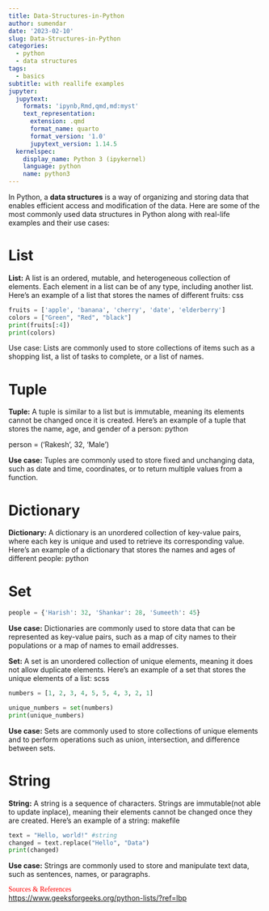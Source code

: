 ```yaml
---
title: Data-Structures-in-Python
author: sumendar
date: '2023-02-10'
slug: Data-Structures-in-Python
categories:
  - python
  - data structures
tags:
  - basics
subtitle: with reallife examples
jupyter:
  jupytext:
    formats: 'ipynb,Rmd,qmd,md:myst'
    text_representation:
      extension: .qmd
      format_name: quarto
      format_version: '1.0'
      jupytext_version: 1.14.5
  kernelspec:
    display_name: Python 3 (ipykernel)
    language: python
    name: python3
---
```


In Python, a **data structures** is a way of organizing and storing data that enables efficient access and modification of the data. Here are some of the most commonly used data structures in Python along with real-life examples and their use cases:

# List

**List:** 
A list is an ordered, mutable, and heterogeneous collection of elements. Each element in a list can be of any type, including another list. Here's an example of a list that stores the names of different fruits:
css

```python

fruits = ['apple', 'banana', 'cherry', 'date', 'elderberry']
colors = ["Green", "Red", "black"]
print(fruits[:4])
print(colors)
```

Use case: Lists are commonly used to store collections of items such as a shopping list, a list of tasks to complete, or a list of names.

# Tuple

**Tuple:** A tuple is similar to a list but is immutable, meaning its elements cannot be changed once it is created. Here's an example of a tuple that stores the name, age, and gender of a person:
python

person = ('Rakesh', 32, 'Male')

**Use case:** Tuples are commonly used to store fixed and unchanging data, such as date and time, coordinates, or to return multiple values from a function.

# Dictionary

**Dictionary:** A dictionary is an unordered collection of key-value pairs, where each key is unique and used to retrieve its corresponding value. Here's an example of a dictionary that stores the names and ages of different people:
python

# Set

```python
people = {'Harish': 32, 'Shankar': 28, 'Sumeeth': 45}
```

**Use case:** Dictionaries are commonly used to store data that can be represented as key-value pairs, such as a map of city names to their populations or a map of names to email addresses.

**Set:** A set is an unordered collection of unique elements, meaning it does not allow duplicate elements. Here's an example of a set that stores the unique elements of a list:
scss

```python
numbers = [1, 2, 3, 4, 5, 5, 4, 3, 2, 1]
```

```python
unique_numbers = set(numbers)
print(unique_numbers)
```

**Use case:** Sets are commonly used to store collections of unique elements and to perform operations such as union, intersection, and difference between sets.

# String

**String:** A string is a sequence of characters. Strings are immutable(not able to update inplace), meaning their elements cannot be changed once they are created. Here's an example of a string:
makefile

```python
text = "Hello, world!" #string
changed = text.replace("Hello", "Data")
print(changed)
```

**Use case:** Strings are commonly used to store and manipulate text data, such as sentences, names, or paragraphs.

<span style="color:red; font-family:Comic Sans MS">Sources & References</span>  
<a href="https://www.geeksforgeeks.org/python-lists/?ref=lbp" target="_blank">https://www.geeksforgeeks.org/python-lists/?ref=lbp</a>  
